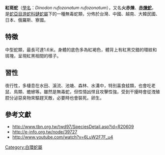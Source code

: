 {{Automatic taxobox 
| name = 紅斑蛇
| taxon = Dinodon
}}

'''紅斑蛇'''（[[學名|學名]]：''Dinodon rufozonatum rufozonatum  ''），又名'''火赤煉'''、'''[[赤煉蛇|赤煉蛇]]'''，是[[蛇亞目|蛇亞目]][[游蛇科|游蛇科]][[鏈蛇屬|鏈蛇屬]]下的一種無毒蛇類，分佈於台灣、中國、越南、大韓民國、日本、俄羅斯、寮國。
==特徵==
中型蛇類，最長可達1.6米。身體的底色多為紅褐色，體背上有紅黑交錯的環紋和斑塊，呈現紅黑相間的樣子。
==習性==
夜行性，多棲息在水田、溪流、池塘、森林、水溝中，特別喜食蛙類，也會吃老鼠、鳥類、蟾蜍等。雖然是無毒蛇，但性情凶悍且攻擊性強，受到干擾時會從洩殖腔分泌惡臭物來驅趕天敵，必要時也會裝死。卵生。

==參考文獻==
*http://www.tbn.org.tw/twd97/SpeciesDetail.asp?id=R20609{{dead link|date=2018年4月 |bot=InternetArchiveBot |fix-attempted=yes }}
*http://e-info.org.tw/node/39727 {{Wayback|url=http://e-info.org.tw/node/39727 |date=20200813140513 }}
*http://www.youtube.com/watch?v=6LuW2F7F_u4 {{Wayback|url=http://www.youtube.com/watch?v=6LuW2F7F_u4 |date=20160410120106 }}
{{Taxonbar|from=Q18657855}}

[[Category:白環蛇屬|Category:白環蛇屬]]